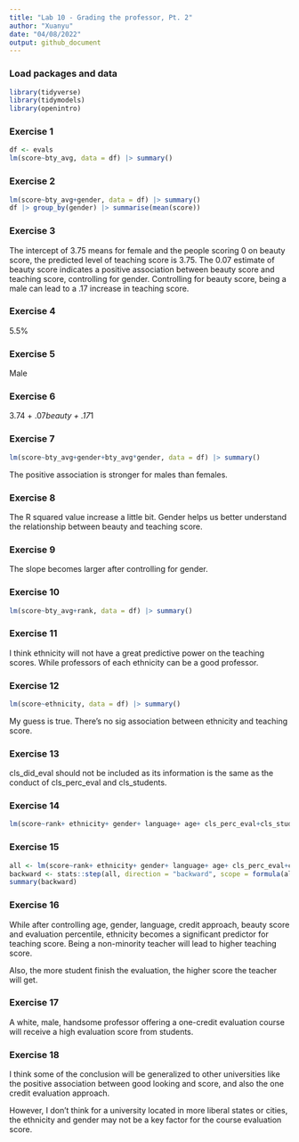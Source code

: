 ```yaml
---
title: "Lab 10 - Grading the professor, Pt. 2"
author: "Xuanyu"
date: "04/08/2022"
output: github_document
---
```


### Load packages and data

```r
library(tidyverse) 
library(tidymodels)
library(openintro)
```

### Exercise 1

```r
df <- evals
lm(score~bty_avg, data = df) |> summary()
```


### Exercise 2

```r
lm(score~bty_avg+gender, data = df) |> summary()
df |> group_by(gender) |> summarise(mean(score))
```


### Exercise 3

The intercept of 3.75 means for female and the people scoring 0 on beauty score, the predicted level of teaching score is 3.75.
The 0.07 estimate of beauty score indicates a positive association between beauty score and teaching score, controlling for gender.
Controlling for beauty score, being a male can lead to a .17 increase in teaching score.

### Exercise 4

5.5%

### Exercise 5

Male

### Exercise 6

3.74 + .07*beauty + .17*1

### Exercise 7

```r
lm(score~bty_avg+gender+bty_avg*gender, data = df) |> summary()
```

The positive association is stronger for males than females. 

### Exercise 8

The R squared value increase a little bit. Gender helps us better understand the relationship between beauty and teaching score. 

### Exercise 9

The slope becomes larger after controlling for gender. 


### Exercise 10

```r
lm(score~bty_avg+rank, data = df) |> summary()
```


### Exercise 11

I think ethnicity will not have a great predictive power on the teaching scores. While professors of each ethnicity can be a good professor. 

### Exercise 12

```r
lm(score~ethnicity, data = df) |> summary()
```

My guess is true. There's no sig association between ethnicity and teaching score. 



### Exercise 13

cls_did_eval should not be included as its information is the same as the conduct of cls_perc_eval and cls_students.

### Exercise 14

```r
lm(score~rank+ ethnicity+ gender+ language+ age+ cls_perc_eval+cls_students+ cls_level+ cls_profs+ cls_credits+ bty_avg, data = df) |> summary()
```


### Exercise 15

```r
all <- lm(score~rank+ ethnicity+ gender+ language+ age+ cls_perc_eval+cls_students+ cls_level+ cls_profs+ cls_credits+ bty_avg, data=df)
backward <- stats::step(all, direction = "backward", scope = formula(all), trace = 0)
summary(backward)
```


### Exercise 16

While after controlling age, gender, language, credit approach, beauty score and evaluation percentile, ethnicity becomes a significant predictor for teaching score. Being a non-minority teacher will lead to higher teaching score.

Also, the more student finish the evaluation, the higher score the teacher will get.

### Exercise 17

A white, male, handsome professor offering a one-credit evaluation course will receive a high evaluation score from students. 

### Exercise 18

I think some of the conclusion will be generalized to other universities like the positive association between good looking and score, and also the one credit evaluation approach. 

However, I don't think for a university located in more liberal states or cities, the ethnicity and gender may not be a key factor for the course evaluation score.
